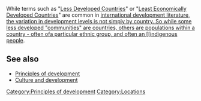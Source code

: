 While terms such as "[[Less Developed Countries]]" or "[[Least Economically Developed Countries]]" are common in [[international development literature, the variation in development levels is not simply by country.

So while some less developed "communities" are countries, others are populations within a country - often ofa particular ethnic group, and often an [[indigenous people]].

== See also ==
* [[Principles of development]]
* [[Culture and development]]

{{stub}}


[[Category:Principles of development]]
[[Category:Locations]]